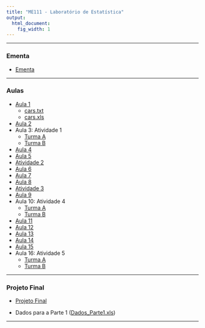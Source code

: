 ```yaml
---
title: "ME111 - Laboratório de Estatística"
output:
  html_document:
    fig_width: 1
---
```


----

### Ementa

- [Ementa](Disciplinas/ME_111_1s2018/Aula1.pdf)

---- 

### Aulas

- [Aula 1](Disciplinas/ME_111_1s2018/Aula1.pdf)
    - [cars.txt](Disciplinas/ME_111_1s2018/cars.txt) 
    - [cars.xls](Disciplinas/ME_111_1s2018/cars.xls)
- [Aula 2](Disciplinas/ME_111_1s2018/Aula2.pdf)
- Aula 3: Atividade 1 
    - [Turma A](Disciplinas/ME_111_1s2018/Aula3A.pdf)  
    - [Turma B](Disciplinas/ME_111_1s2018/Aula3B.pdf)
- [Aula 4](Disciplinas/ME_111_1s2018/Aula4.pdf)
- [Aula 5](Disciplinas/ME_111_1s2018/Aula5.pdf)
- [Atividade 2](Disciplinas/ME_111_1s2018/Atividade2.pdf)
- [Aula 6](Disciplinas/ME_111_1s2018/Aula6.pdf)
- [Aula 7](Disciplinas/ME_111_1s2018/Aula7.pdf)
- [Aula 8](Disciplinas/ME_111_1s2018/Aula8.pdf)
- [Atividade 3](Disciplinas/ME_111_1s2018/Atividade3.pdf)
- [Aula 9](Disciplinas/ME_111_1s2018/Aula9.pdf)
- Aula 10: Atividade 4 
    - [Turma A](Disciplinas/ME_111_1s2018/Aula10A.pdf)  
    - [Turma B](Disciplinas/ME_111_1s2018/Aula10B.pdf)
- [Aula 11](Disciplinas/ME_111_1s2018/Aula11.pdf)
- [Aula 12](Disciplinas/ME_111_1s2018/Aula12.pdf)
- [Aula 13](Disciplinas/ME_111_1s2018/Aula13.pdf)
- [Aula 14](Disciplinas/ME_111_1s2018/Aula14.pdf)
- [Aula 15](Disciplinas/ME_111_1s2018/Aula15.pdf)
- Aula 16: Atividade 5 
    - [Turma A](Disciplinas/ME_111_1s2018/Aula16A.pdf)  
    - [Turma B](Disciplinas/ME_111_1s2018/Aula16B.pdf)

---- 

### Projeto Final

- [Projeto Final](Disciplinas/ME_111_1s2018/Projeto_Final.pdf)

- Dados para a Parte 1 ([Dados_Parte1.xls](Disciplinas/ME_111_1s2018/Dados_PFParte1.xls))

----